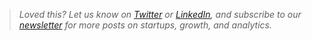 > _Loved this? Let us know on [Twitter](https://twitter.com/posthog) or [LinkedIn](https://linkedin.com/company/posthog), and subscribe to our [newsletter](https://posthog.com/newsletter) for more posts on startups, growth, and analytics._